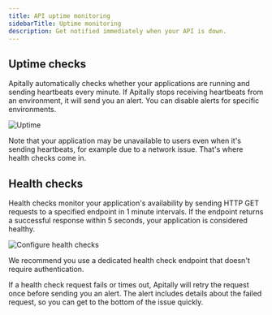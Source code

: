 ```yaml
---
title: API uptime monitoring
sidebarTitle: Uptime monitoring
description: Get notified immediately when your API is down.
---
```


## Uptime checks

Apitally automatically checks whether your applications are running and sending heartbeats every minute.
If Apitally stops receiving heartbeats from an environment, it will send you an alert. You can disable alerts for specific environments.

<img src="https://assets.apitally.io/docs/2025-08-26/uptime.webp" alt="Uptime" className="rounded-xl" />

Note that your application may be unavailable to users even when it's sending heartbeats, for example due to a network issue.
That's where health checks come in.

## Health checks

Health checks monitor your application's availability by sending HTTP GET requests to a specified endpoint in 1 minute intervals.
If the endpoint returns a successful response within 5 seconds, your application is considered healthy.

<img src="https://assets.apitally.io/docs/2025-08-26/uptime-configure-health-checks.webp" alt="Configure health checks" className="rounded-xl" loading="lazy" />

<Tip>We recommend you use a dedicated health check endpoint that doesn't require authentication.</Tip>

If a health check request fails or times out, Apitally will retry the request once before sending you an alert.
The alert includes details about the failed request, so you can get to the bottom of the issue quickly.

